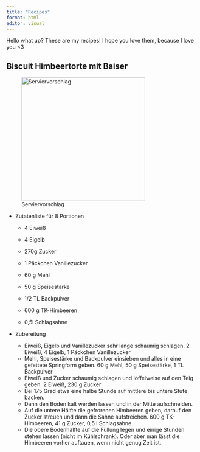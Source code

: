 ```yaml
---
title: "Recipes"
format: html
editor: visual
---
```


Hello what up? These are my recipes! I hope you love them, because I love you \<3

## Biscuit Himbeertorte mit Baiser

![Serviervorschlag](https://www.muddiskochen.de/app/uploads/2014/07/biskuit-himbeertorte-mit-baiser.jpg){fig-align="right" width="325"}

-   Zutatenliste für 8 Portionen

    -   4 Eiweiß

    -   4 Eigelb

    -   270g Zucker

    -   1 Päckchen Vanillezucker

    -   60 g Mehl

    -   50 g Speisestärke

    -   1/2 TL Backpulver

    -   600 g TK-Himbeeren

    -   0,5l Schlagsahne

-   Zubereitung

    -   Eiweiß, Eigelb und Vanillezucker sehr lange schaumig schlagen. 2 Eiweiß, 4 Eigelb, 1 Päckchen Vanillezucker
    -   Mehl, Speisestärke und Backpulver einsieben und alles in eine gefettete Springform geben. 60 g Mehl, 50 g Speisestärke, 1 TL Backpulver
    -   Eiweiß und Zucker schaumig schlagen und löffelweise auf den Teig geben. 2 Eiweiß, 230 g Zucker
    -   Bei 175 Grad etwa eine halbe Stunde auf mittlere bis untere Stufe backen.
    -   Dann den Boden kalt werden lassen und in der Mitte aufschneiden.
    -   Auf die untere Hälfte die gefrorenen Himbeeren geben, darauf den Zucker streuen und dann die Sahne aufstreichen. 600 g TK-Himbeeren, 41 g Zucker, 0,5 l Schlagsahne
    -   Die obere Bodenhälfte auf die Füllung legen und einige Stunden stehen lassen (nicht im Kühlschrank). Oder aber man lässt die Himbeeren vorher auftauen, wenn nicht genug Zeit ist.
